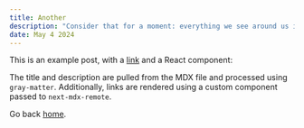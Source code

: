 ```yaml
---
title: Another
description: "Consider that for a moment: everything we see around us is assumed to have had a cause and is contingent upon."
date: May 4 2024
---
```


This is an example post, with a [link](https://nextjs.org) and a React component:

The title and description are pulled from the MDX file and processed using `gray-matter`. Additionally, links are rendered using a custom component passed to `next-mdx-remote`.

Go back [home](/).
